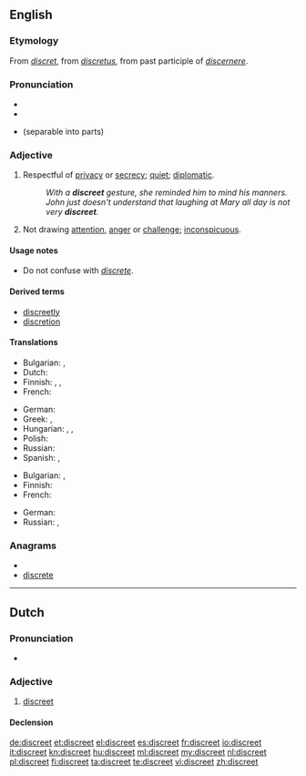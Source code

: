 ==English==

===Etymology===
From {{etyl|fro}} ''[[discret]]'', from {{etyl|la}} ''[[discretus]]'', from past participle of ''[[discernere]]''.

===Pronunciation===
* {{audio|en-us-discreet.ogg|Audio (US)}}
* {{rhymes|iːt}}
* {{homophones|discrete}} (separable into parts)

===Adjective===
{{en-adj}}

# Respectful of [[privacy]] or [[secrecy]]; [[quiet]]; [[diplomatic]].
#: ''With a '''discreet''' gesture, she reminded him to mind his manners.''
#: ''John just doesn't understand that laughing at Mary all day is not very '''discreet'''.''
# Not drawing [[attention]], [[anger]] or [[challenge]]; [[inconspicuous]].

====Usage notes====
* Do not confuse with ''[[discrete]]''.

====Derived terms====
* [[discreetly]]
* [[discretion]]

====Translations====
{{trans-top|respectful of privacy or secrecy; quiet; diplomatic}}
* Bulgarian: {{t|bg|дискретен}},  {{t|bg|тактичен}}
* Dutch: {{t+|nl|discreet}}
* Finnish: {{t-|fi|hienotunteinen}}, {{t-|fi|hienovarainen}}, {{t-|fi|tahdikas}}
* French: {{t+|fr|discret}}
{{trans-mid}}
* German: {{t+|de|diskret}}
* Greek: {{t|el|διακριτική|f|tr=diakritiki}}, {{t+|el|διακριτικός|m|tr=diakritikos}}
* Hungarian: {{t+|hu|diszkrét}}, {{t|hu|tapintatos}}, {{t|hu|titoktartó}}
* Polish: {{t+|pl|dyskretny}}
* Russian: {{t+|ru|тактичный}}
* Spanish: {{t-|es|discreto|m}}, {{t-|es|discreta|f}}
{{trans-bottom}}

{{trans-top|not drawing attention, anger or challenge; inconspicuous}}
* Bulgarian: {{t+|bg|предпазлив}},  {{t|bg|сдържан}}
* Finnish: {{t-|fi|hillitty}}
* French: {{t+|fr|discret}}
{{trans-mid}}
* German: {{t+|de|diskret}}
* Russian: {{t|ru|незаметный}}, {{t|ru|неброский}}
{{trans-bottom}}

===Anagrams===
* {{alphagram|cdeeirst}}
* [[discrete#English|discrete]]

----

==Dutch==

===Pronunciation===
* {{audio|Nl-discreet.ogg|Audio}}

===Adjective===
{{nl-adj|discreter}}

# [[#English|discreet]]

====Declension====
{{nl-decl-adj|discrete}}

[[de:discreet]]
[[et:discreet]]
[[el:discreet]]
[[es:discreet]]
[[fr:discreet]]
[[io:discreet]]
[[it:discreet]]
[[kn:discreet]]
[[hu:discreet]]
[[ml:discreet]]
[[my:discreet]]
[[nl:discreet]]
[[pl:discreet]]
[[fi:discreet]]
[[ta:discreet]]
[[te:discreet]]
[[vi:discreet]]
[[zh:discreet]]